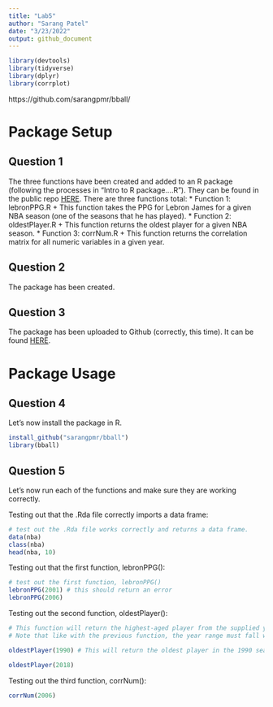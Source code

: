```yaml
---
title: "Lab5"
author: "Sarang Patel"
date: "3/23/2022"
output: github_document
---
```


```r
library(devtools)
library(tidyverse)
library(dplyr)
library(corrplot)
```


https://github.com/sarangpmr/bball/

# Package Setup
## Question 1

The three functions have been created and added to an R package (following the processes in "Intro to R package….R").
They can be found in the public repo [HERE](https://github.com/sarangpmr/bball/tree/main/R).
There are three functions total:
* Function 1: lebronPPG.R
    + This function takes the PPG for Lebron James for a given NBA season (one of the seasons that he has played).
* Function 2: oldestPlayer.R
    + This function returns the oldest player for a given NBA season.
* Function 3: corrNum.R
    + This function returns the correlation matrix for all numeric variables in a given year.

## Question 2

The package has been created.

## Question 3

The package has been uploaded to Github (correctly, this time). It can be found [HERE](https://github.com/sarangpmr/bball/).

# Package Usage
## Question 4
Let's now install the package in R. 
```r
install_github("sarangpmr/bball")
library(bball)
```

## Question 5
Let's now run each of the functions and make sure they are working correctly.

Testing out that the .Rda file correctly imports a data frame:
```r
# test out the .Rda file works correctly and returns a data frame.
data(nba)
class(nba)
head(nba, 10)
```

Testing out that the first function, lebronPPG():
```r
# test out the first function, lebronPPG()
lebronPPG(2001) # this should return an error
lebronPPG(2006)
```

Testing out the second function, oldestPlayer():
```r
# This function will return the highest-aged player from the supplied year
# Note that like with the previous function, the year range must fall within the boundaries of the data, otherwise it will return nothing.

oldestPlayer(1990) # This will return the oldest player in the 1990 season

oldestPlayer(2018)
```

Testing out the third function, corrNum():
```r
corrNum(2006)
```



